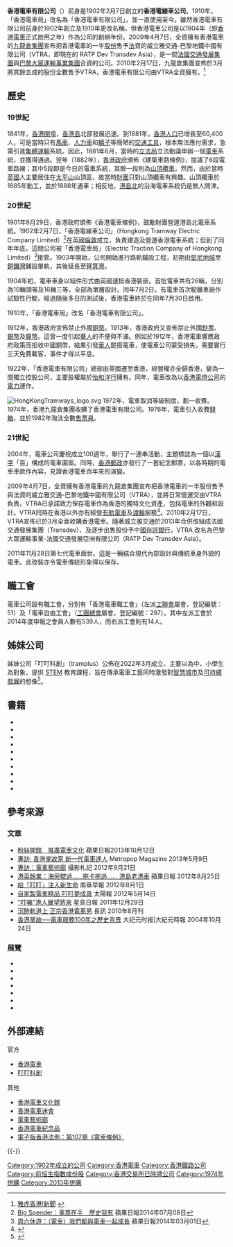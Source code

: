 {{Otheruses|subject=營運香港電車的公司|other=其營運的電車系統|香港電車}}
{{Infobox Company
| company_name = 香港電車有限公司
| company_name_en = Hongkong Tramways Limited
<!-- 注释出：|company_logo=Hong Kong Tramways Logo (2017).svg -->| company_type = [[有限責任公司|有限責任公司]]
| slogan = 百載同行 <br> 笑聲笑聲 滿載叮叮（2017年-）
| foundation = {{start date and age|1902|2|7}}
| location = [[香港|香港]][[西環|西環]][[干諾道西|干諾道西]]屈地街電車廠
| key_people = 
| industry = 路面電車服務
| sales = 
| profit = 
| revenue = 
| asset = 
| market_value = 
| parent = 巴黎大眾運輸事業-法國交通發展亞洲有限公司 (RATP Dev Transdev Asia)
| num_employees = 700人<ref>[http://iypsearch.yp.com.hk/iypbusiness_e08/ch/html/keyword_search/search_result.aspx?txtKwForClass=%u5C71%u9802%u7E9C%u8ECA%u6709%u9650%u516C%u53F8&txtKeyword=%u5C71%u9802%u7E9C%u8ECA%u6709%u9650%u516C%u53F8 黃頁]{{dead link|date=2018年5月 |bot=InternetArchiveBot |fix-attempted=yes }}</ref>
| homepage = {{URL|https://hktramways.com/tc/about-us}}
}}

'''香港電車有限公司'''（{{lang-en|Hongkong Tramways Limited}}）前身是1902年2月7日創立的'''香港電線車公司'''。1910年，「香港電車局」改名為「香港電車有限公司」，並一直使用至今。雖然香港電車有限公司前身於1902年創立及1910年更改名稱，但香港電車公司是以1904年（即[[香港電車|香港電車]]正式啟用之年）作為公司的創辦年份。2009年4月7日，全資擁有香港電車的[[九龍倉集團|九龍倉集團]]宣布把香港電車的一半[[股份|股份]]售予[[法國|法]]資的威立雅交通-巴黎地鐵中國有限公司（VTRA，即現在的 RATP Dev Transdev Asia），是一間[[法國交通發展集團|法國交通發展集團]]與[[巴黎大眾運輸公司#RATP事業集團|巴黎大眾運輸事業集團]]合資的公司。2010年2月17日，九龍倉集團宣佈於3月將其餘五成的股份全數售予VTRA，香港電車有限公司由VTRA全資擁有。<ref>[http://hk.news.yahoo.com/article/100217/9/gm9g.html 雅虎香港!新聞] {{webarchive|url=https://web.archive.org/web/20100221034452/http://hk.news.yahoo.com/article/100217/9/gm9g.html|date=2010-02-21}}</ref>

==歷史==
===19世紀===
1841年，[[香港開埠|香港開埠]]，[[香港島|香港島]]北部發展迅速。到1881年，[[香港人口|香港人口]]已增長至60,400人，可是當時只有[[馬車|馬車]]、[[人力車|人力車]]和[[轎子|轎子]]等簡陋的[[交通工具|交通工具]]，根本無法應付需求，急需引進[[集體運輸|集體運輸]]系統。因此，1881年6月，當時的[[香港立法局|立法局]]立法動議申辦一個[[電車-列車系統|電車]]系統，並獲得通過。翌年（1882年），[[英屬香港|香港政府]]頒佈《建築車路條例》，提議了6段電車路線；其中5段即是今日的電車系統，其餘一段則為[[山頂纜車|山頂纜車]]。然而，由於當時[[英國|英國]]人主要居住在[[太平山_(香港)|太平山]]山頂區，故當時[[財閥|財團]]只對山頂纜車有興趣。山頂纜車於1885年動工，並於1888年通車；相反地，[[港島北|港島北]]的沿海電車系統仍是無人問津。

===20世紀===
1901年8月29日，香港政府頒佈《香港電車條例》，鼓勵財團營運港島北電車系統。1902年2月7日，「香港電線車公司」（Hongkong Tramway Electric Company Limited）<ref>[http://hk.apple.nextmedia.com/supplement/big_spender/art/20140708/18788373 Big Spender：車票在手　歷史我有] 蘋果日報2014年07月08日</ref>在英國[[倫敦|倫敦]]成立，負責建造及營運香港電車系統；但到了同年年底，這間公司被「香港電車局」（Electric Traction Company of Hongkong Limited）<ref>[http://hk.apple.nextmedia.com/supplement/special/art/20140301/18641201 周六休遊：（電車）我們都與電車一起成長] 蘋果日報2014年03月01日</ref>接管。1903年開始，公司開始進行路軌鋪設工程，初期由[[堅尼地城|堅尼地城]]至[[銅鑼灣|銅鑼灣]]鋪設單軌，其後延長至[[筲箕灣|筲箕灣]]。

1904年初，電車車身以組件形式由英國運抵香港裝嵌。首批電車共有26輛，分別為10輛頭等及16輛三等，全部為單層設計。同年7月2日，有電車首次駛離車廠作試驗性行駛。經過隨後多日的測試後，香港電車終於在同年7月30日啟用。

1910年，「香港電車局」改名「香港電車有限公司」。

1912年，香港政府宣佈禁止外國[[銅幣|銅幣]]。1913年，香港政府又宣佈禁止外國[[鈔票|鈔票]]、[[銀圓|銀幣]]及[[鎳幣|鎳幣]]。這曾一度引起[[華人|華人]]的不便與不滿。例如於1912年，香港電車響應政府政策而拒收中國銅幣，結果引發[[華人|華人]]罷搭電車，使電車公司蒙受損失，需要實行三天免費載客，事件才得以平息。

1922年，「香港電車有限公司」總部由英國遷至香港，經營權亦全歸香港，變為一間獨立控股公司，主要股權屬於[[怡和洋行|怡和洋行]]擁有。同年，電車改為以[[香港電燈|香港電燈公司]]的[[電力|電力]]運作。

[[File:HongKongTramways_logo.svg|thumb]]
1972年，電車取消等級制度，劃一收費。1974年，香港九龍倉集團收購了香港電車有限公司。1976年，電車引入收費[[錢箱|錢箱]]，並於1982年淘汰全數[[售票員|售票員]]。

===21世紀===
2004年，電車公司慶祝成立100週年，舉行了一連串活動，主題標誌為一個以[[漢字|漢字]]「百」構成的電車圖案。同時，[[香港郵政|香港郵政]]亦發行了一套紀念郵票，以各時期的電車車款作內容，見證香港電車百年來的演變。

2009年4月7日，全資擁有香港電車的九龍倉集團宣布把香港電車的一半股份售予與法資的威立雅交通-巴黎地鐵中國有限公司（VTRA），並將日常營運交由VTRA負責。VTRA已承諾致力保存電車作為香港的獨特文化資產，包括電車的外觀和設計。VTRA同時在香港以外亦有經營[[有軌電車|有軌電車]]及[[渡輪|渡輪]]服務<ref>{{Cite news|language=Zh-hant|title=九倉威立雅合作經營電車|url=http://hk.news.yahoo.com/article/090407/3/bkgj.html|date=2009-04-07}}</ref>。2010年2月17日，VTRA宣佈已於3月全面收購香港電車。隨著威立雅交通於2013年合併改組成法國交通發展集團（Transdev）、及逐步出售股份予中[[法國存託銀行|國存託銀行]]，VTRA 改名為巴黎大眾運輸事業-法國交通發展亞洲有限公司（RATP Dev Transdev Asia）。

2011年11月28日第七代電車面世。這是一輛結合現代內部設計與傳統車身外貌的電車。此改裝亦令電車傳統形象得以保存。

==職工會==
電車公司設有職工會，分別有「香港電車職工會」（左派[[香港工會聯合會|工聯會]]屬會，登記編號：51）及「電車自由工會」（[[港九工團聯合總會|工團總會]]屬會，登記編號：297）。其中左派工會於2014年度申報之會員人數有539人，而右派工會則有14人。

==姊妹公司==
姊妹公司「叮叮科創」（tramplus）公佈在2022年3月成立，主要以為中、小學生為對象，提供 [[STEM|STEM]] 教育課程，旨在傳承電車工藝同時激發對[[智慧城市|智慧城市]]及[[可持續發展|可持續發展]]的想像<ref>{{Cite news|url=https://inews.hket.com/article/3206612/【提早暑假】香港電車姊妹公司叮叮科創%20%20%20%20推STEM網上訓練營4月開班|title=【提早暑假】香港電車姊妹公司叮叮科創 推STEM網上訓練營4月開班|work=iMoney 智富雜誌|publisher=香港經濟日報|date=2022-03-18|accessdate=2022-03-20}}</ref>。

==書籍==
*{{Cite book|title=Tramlines: The Story of the Hong Kong Tramway System|publisher=South China Morning Post|author=Martin Barnett|year=1984|isbn=962-100-032-7}}
*{{Cite book|title=Tram Jam: The Hong Kong Tram Collection|publisher=Presstram|author=Martin Jones|year=1984|isbn=962-711-801-X}}
*{{Cite book|title=香港電車手冊 Hongkong Tramways Handbook|publisher=Northcord Transport|author=陳自瑜 C.Y. Chan.|year=1997|isbn=962-920-014-7}}
*{{Cite book|title=[http://www.jointpublishing.com/books/bookdetail.aspx?isbn=9620414047 香港電車]|publisher=三聯書局|author=張順光|year=1998|isbn=962-04-1404-7}}
*{{Cite book|title=Hong Kong Trams: A Close-up Guide|publisher=Pacific Century Publishers|author=|year=1998|isbn=962-217-589-9}}
*{{Cite book|title=Hong Kong Trams - Hong Kong Tramwys 100 Years|publisher=DTS Publishing|author=Mike Davis|year=2004|isbn=1-900515-95-4}}
*{{Cite book|title=[http://www.gccd.com.hk/booklist_single.asp?bid=5048 電車摯友 WE LOVE TRAM]|publisher=電車友 Tram Friends|author=李俊龍|year=2011|isbn=978-988-19956-4-3}}
*{{Cite book|title=Amazing Ding Ding 叮叮傳奇-香港電車知趣|publisher=天地圖書|author=謝耀漢 Joseph Tse 、劉銓登 Ricky Lau|year=2012|isbn=978-988-219-819-7 }}
*{{Cite book|title=[http://www.gccd.com.hk/booklist_single.asp?bid=6194#6194 香港電車百年情 A Centenary Date with Hong Kong Tramways]|publisher=Tramric |author=李俊龍|year=2012|isbn=978-988-16655-0-8}}
*{{Cite book|title=[http://www.gccd.com.hk/booklist_single.asp?bid=6823 電車藝術廊 Tram Art Gallery]|publisher=Tramric |author=廖錦新 Bona Liu 、李俊龍 Eric Lee、容學勤 Kenny Yung 、 彭嘉慶 Kelvin Pang、 馮文謙 Joe Fung|year=2013|isbn=978-988-16655-8-4}}

==參考來源==
{{Reflist}}

===文章===
*[http://hk.apple.nextmedia.com/news/art/20131012/18460846 粉絲開館　推廣電車文化] 蘋果日報2013年10月12日
*[http://www.mytramways.com/metropop353.pdf 專訪: 香港掌故家 新一代電車達人] Metropop Magazine 2013年5月9日
*[https://web.archive.org/web/20131029200636/http://www.photoblog.cc/5215 專訪：電車藝術廊] 攝影札記 2012年9月21日
*[http://www.mytramways.com/news20120825.pdf 港英餘業：海旁駛過……拖卡拖過…… 港島老港車] 蘋果日報 2012年8月25日
*[http://chinaoutlook.scmp.com/zh-hk/article.php?ArticleID=1000030063&OtherID=0&Section=columns# 給「叮叮」注入新生命]{{dead link|date=2018年5月 |bot=InternetArchiveBot |fix-attempted=yes }} 南華早報 2012年8月1日
*[http://the-sun.on.cc/cnt/finance/20120514/00434_050.html 自家製電車精品 叮叮夢成真] 太陽報 2012年5月14日
*[http://www.singtao.com/yesterday/sup/1229mo01.html  "叮囑"港人展望將來] 星島日報 2011年12月29日 
*[https://web.archive.org/web/20130314160029/http://www.goldenage.hk/b5/ga/ga_article.php?article_id=305 沉醉軌道上 正宗香港電車男] 長訊 2010年8月刊
*[http://www.epochtimes.com/gb/4/10/24/n698847.htm 香港掌故──電車服務100年之歷史背景] 大纪元时报|大紀元時報 2004年10月24日

===展覽===
*{{Cite book|title=香港電車文化館|url=http://www.hktramstation.com|publisher=[[香港電車迷會+Tramric+香港電車有限公司|香港電車迷會+Tramric+香港電車有限公司]]|place=[[山頂廣場|山頂廣場]]|year=2013|access-date=2020-09-22|archive-date=2013-10-20|archive-url=https://web.archive.org/web/20131020061228/http://www.hktramstation.com/|dead-url=no}}
*{{Cite book|title=香港電車及巴士展|url=http://www.mytramways.com/trambus2013.jpg|publisher=[[香港電車迷會+JRteam|香港電車迷會+JRteam]]|place=[[大有廣場|大有廣場]]|year=2013}}
*{{Cite book|title=電車藝術廊展覽|url=http://www.tramartgallery.com/exhibition_poster.jpg|publisher=[[電車藝術廊|電車藝術廊]]|place=[[大有廣場|大有廣場]]|year=2012|access-date=2013-11-03|archive-date=2013-03-14|archive-url=https://web.archive.org/web/20130314155918/http://www.tramartgallery.com/exhibition_poster.jpg|dead-url=no}}
*{{Cite book|title=叮囑一百年電車故事展|url=http://www.mytramways.com/BHPress.pdf|publisher=[[電車友|電車友]]|place=[[灣仔藍屋|灣仔藍屋]]|year=2012}}
*{{Cite book|title=香港電車巴士百年情|url=http://www.mytramways.com/news20111027.pdf|publisher=[[電車友|電車友]]|place=[[山頂廣場|山頂廣場]]|year=2011}}
*{{Cite book|title=香港電車珍藏展|publisher=電車友及張順光|place=[[鑽石山廣場|鑽石山廣場]]|year=2009}}
*{{Cite book|title=香港電車百週年紀念|publisher=香港電車|place=[[時代廣場_(香港)|時代廣場]]|year=2004}}

==外部連結==
;官方
*[http://www.hktramways.com 香港電車]
*[https://www.tramplus.net/ 叮叮科創]
;其他
*[http://www.hktramstation.com 香港電車文化館] {{Wayback|url=http://www.hktramstation.com/ |date=20131020061228 }}
*[http://www.mytramways.com 香港電車迷會]
*[http://www.tramartgallery.com 電車藝術廊]
*[http://www.tramric.com 香港電車紀念品]
*[https://www.elegislation.gov.hk/hk/cap107!zh-Hant-HK 電子版香港法例：第107章《電車條例》]

{{-}}
{{香港電車}}
{{香港公共交通}}

[[Category:1902年成立的公司|Category:1902年成立的公司]]
[[Category:香港電車|Category:香港電車]]
[[Category:香港鐵路公司|Category:香港鐵路公司]]
[[Category:前恒生指數成份股|Category:前恒生指數成份股]]
[[Category:香港交易所已除牌公司|Category:香港交易所已除牌公司]]
[[Category:1974年併購|Category:1974年併購]]
[[Category:2010年併購|Category:2010年併購]]
